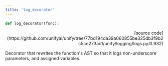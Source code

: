 ```yaml
---
title: 'log_decorator'
---
```


```python
def log_decorator(func):
```

<p align="right">[source code](https://github.com/unifyai/unify/tree/77bd194da39a060855be325db3f9b2c5ce273ac1/unify/logging/logs.py#L932)</p>

Decorator that rewrites the function's AST so that it logs non-underscore
parameters, and assigned variables.